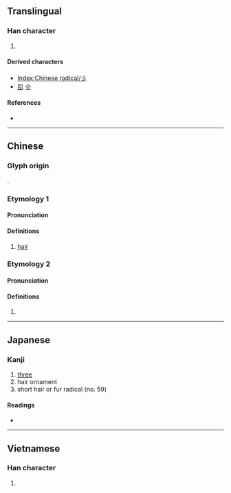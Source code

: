 {{also|≡|☰|Ξ|ミ|三|彡}}
{{character info/new}}
==Translingual==
{{stroke order|type=animate}}

===Han character===
{{Han char|rn=59|rad=彡|as=00|sn=3|four=|canj=HHH}}

# {{mul-kangxi radical-def}}

====Derived characters====
* [[Index:Chinese radical/彡]]
* [[髟]] [[㐱]]

====References====
* {{Han ref|kx=0363.020|dkj=09962|dj=0681.200|hdz=20852.040|uh=5F61|ud=24417}}

----

==Chinese==
{{zh-forms}}

===Glyph origin===
{{Han etyl}}
{{liushu|p}}.

===Etymology 1===
====Pronunciation====
{{zh-pron
|m=shān
|c=saam1
|h=pfs=sam
|mn=sam
|w=
|mc=2+1
|oc=n,y
|cat=n
}}{{attention|zh|What is Baxter-Sagart talking about?}}

====Definitions====
{{zh-hanzi}}

# [[hair]]

===Etymology 2===
====Pronunciation====
{{zh-pron
|m=xiǎn
}}

====Definitions====
{{zh-hanzi}}

# {{zh-only|彡姐}}

{{zh-cat|Triplicated}}

----

==Japanese==

===Kanji===
{{ja-kanji|grade=|rs=彡00}}

# [[three]]
# hair ornament
# short hair or fur radical (no. 59)

====Readings====
* {{ja-readings|on=[[さん]] (san), [[せん]] (sen)|kun=[[かみ]] (kami)}}

----

==Vietnamese==

===Han character===
{{vi-hantu|[[sam]]|rs=彡00}}

# {{defn|lang=vi|sort=彡00}}

[[Category:CJKV radicals| ]]